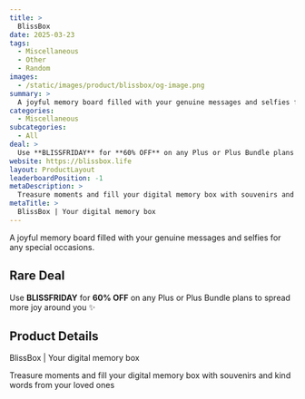 ```yaml
---
title: >
  BlissBox
date: 2025-03-23
tags:
  - Miscellaneous
  - Other
  - Random
images:
  - /static/images/product/blissbox/og-image.png
summary: >
  A joyful memory board filled with your genuine messages and selfies for any special occasions.
categories:
  - Miscellaneous
subcategories:
  - All
deal: >
  Use **BLISSFRIDAY** for **60% OFF** on any Plus or Plus Bundle plans to spread more joy around you ✨
website: https://blissbox.life
layout: ProductLayout
leaderboardPosition: -1
metaDescription: >
  Treasure moments and fill your digital memory box with souvenirs and kind words from your loved ones
metaTitle: >
  BlissBox | Your digital memory box
---
```

A joyful memory board filled with your genuine messages and selfies for any special occasions.

## Rare Deal

Use **BLISSFRIDAY** for **60% OFF** on any Plus or Plus Bundle plans to spread more joy around you ✨

## Product Details

BlissBox | Your digital memory box

Treasure moments and fill your digital memory box with souvenirs and kind words from your loved ones

